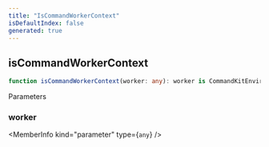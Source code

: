 ```yaml
---
title: "IsCommandWorkerContext"
isDefaultIndex: false
generated: true
---
```



<!-- This file was generated from the CommandKit source. Do not modify. Instead, re-run the "docgen" script -->


## isCommandWorkerContext

<GenerationInfo sourceFile="packages/commandkit/src/context/async-context.ts" sourceLine="11" packageName="commandkit" />



```ts title="Signature"
function isCommandWorkerContext(worker: any): worker is CommandKitEnvironment
```
Parameters

### worker

<MemberInfo kind="parameter" type={`any`} />

